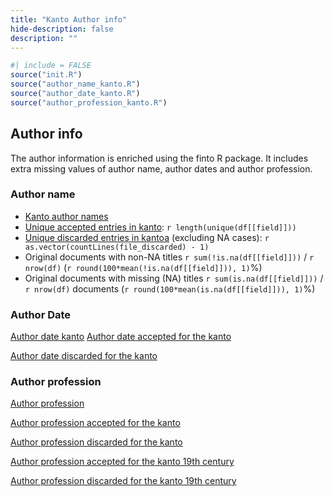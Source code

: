 ```yaml
---
title: "Kanto Author info"
hide-description: false
description: ""
---
```


```r
#| include = FALSE
source("init.R")
source("author_name_kanto.R")
source("author_date_kanto.R")
source("author_profession_kanto.R")
```

## Author info

The author information is enriched using the finto R package. It includes extra missing values of author name, author dates and author profession.

### Author name

-   [Kanto author names](dataTable/data_table.html?path=https://a3s.fi/swift/v1/AUTH_3c0ccb602fa24298a6fe3ae224ca022f/fennica-container/output.tables/author_name_kanto.csv)
-   [Unique accepted entries in kanto](dataTable/data_table.html?path=https://a3s.fi/swift/v1/AUTH_3c0ccb602fa24298a6fe3ae224ca022f/fennica-container/output.tables/author_name_kanto_accepted.csv): `r length(unique(df[[field]]))`
-   [Unique discarded entries in kantoa](dataTable/data_table.html?path=https://a3s.fi/swift/v1/AUTH_3c0ccb602fa24298a6fe3ae224ca022f/fennica-container/output.tables/author_name_kanto_discarded.csv) (excluding NA cases): `r as.vector(countLines(file_discarded) - 1)`
-   Original documents with non-NA titles `r sum(!is.na(df[[field]]))` / `r nrow(df)` (`r round(100*mean(!is.na(df[[field]])), 1)`%)
-   Original documents with missing (NA) titles `r sum(is.na(df[[field]]))` / `r nrow(df)` documents (`r round(100*mean(is.na(df[[field]])), 1)`%)



### Author Date

[Author date kanto](dataTable/data_table.html?path=https://a3s.fi/swift/v1/AUTH_3c0ccb602fa24298a6fe3ae224ca022f/fennica-container/output.tables/birthDate_deathDate_kanto.csv)
[Author date accepted for the kanto](dataTable/data_table.html?path=https://a3s.fi/swift/v1/AUTH_3c0ccb602fa24298a6fe3ae224ca022f/fennica-container/output.tables/birthDate_deathDate_kanto_accepted.csv)

[Author date discarded for the kanto](dataTable/data_table.html?path=https://a3s.fi/swift/v1/AUTH_3c0ccb602fa24298a6fe3ae224ca022f/fennica-container/output.tables/birthDate_deathDate_kanto_discarded.csv)

### Author profession


[Author profession](dataTable/data_table.html?path=https://a3s.fi/swift/v1/AUTH_3c0ccb602fa24298a6fe3ae224ca022f/fennica-container/output.tables/profession_metadata_profession_prefLabel_en.csv)

[Author profession accepted for the kanto](dataTable/data_table.html?path=https://a3s.fi/swift/v1/AUTH_3c0ccb602fa24298a6fe3ae224ca022f/fennica-container/output.tables/profession_metadata_profession_prefLabel_en_accepted.csv)

[Author profession discarded for the kanto](dataTable/data_table.html?path=https://a3s.fi/swift/v1/AUTH_3c0ccb602fa24298a6fe3ae224ca022f/fennica-container/output.tables/profession_metadata_profession_prefLabel_en_discarded.csv)

[Author profession accepted for the kanto 19th century](dataTable/data_table.html?path=https://a3s.fi/swift/v1/AUTH_3c0ccb602fa24298a6fe3ae224ca022f/fennica-container/output.tables/profession_metadata_profession_prefLabel_en_kanto_accepted_19.csv)

[Author profession discarded for the kanto 19th century](dataTable/data_table.html?path=https://a3s.fi/swift/v1/AUTH_3c0ccb602fa24298a6fe3ae224ca022f/fennica-container/output.tables/profession_metadata_profession_prefLabel_en_kanto_discarded_19.csv)
